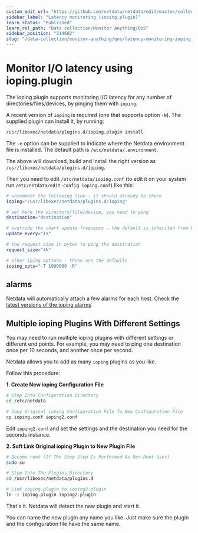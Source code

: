 ```yaml
---
custom_edit_url: "https://github.com/netdata/netdata/edit/master/collectors/ioping.plugin/README.md"
sidebar_label: "Latency monitoring (ioping.plugin)"
learn_status: "Published"
learn_rel_path: "Data collection/Monitor Anything/QoS"
sidebar_position: "314602"
slug: "/data-collection/monitor-anything/qos/latency-monitoring-ioping.plugin"
---
```

# Monitor I/O latency using ioping.plugin

The ioping plugin supports monitoring I/O latency for any number of directories/files/devices, by pinging them with `ioping`.

A recent version of `ioping` is required (one that supports option `-N`).
The supplied plugin can install it, by running:

```sh
/usr/libexec/netdata/plugins.d/ioping.plugin install
```

The `-e` option can be supplied to indicate where the Netdata environment file is installed. The default path is `/etc/netdata/.environment`.

The above will download, build and install the right version as `/usr/libexec/netdata/plugins.d/ioping`.

Then you need to edit `/etc/netdata/ioping.conf` (to edit it on your system run
`/etc/netdata/edit-config ioping.conf`) like this:

```sh
# uncomment the following line - it should already be there
ioping="/usr/libexec/netdata/plugins.d/ioping"

# set here the directory/file/device, you need to ping
destination="destination"

# override the chart update frequency - the default is inherited from Netdata
update_every="1s"

# the request size in bytes to ping the destination
request_size="4k"

# other iping options - these are the defaults
ioping_opts="-T 1000000 -R"
```

## alarms

Netdata will automatically attach a few alarms for each host.
Check the [latest versions of the ioping alarms](https://raw.githubusercontent.com/netdata/netdata/master/health/health.d/ioping.conf)

## Multiple ioping Plugins With Different Settings

You may need to run multiple ioping plugins with different settings or different end points.
For example, you may need to ping one destination once per 10 seconds, and another once per second.

Netdata allows you to add as many `ioping` plugins as you like.

Follow this procedure:

**1. Create New ioping Configuration File**

```sh
# Step Into Configuration Directory
cd /etc/netdata

# Copy Original ioping Configuration File To New Configuration File
cp ioping.conf ioping2.conf
```

Edit `ioping2.conf` and set the settings and the destination you need for the seconds instance.

**2. Soft Link Original ioping Plugin to New Plugin File**

```sh
# Become root (If The Step Step Is Performed As Non-Root User)
sudo su

# Step Into The Plugins Directory
cd /usr/libexec/netdata/plugins.d

# Link ioping.plugin to ioping2.plugin
ln -s ioping.plugin ioping2.plugin
```

That's it. Netdata will detect the new plugin and start it.

You can name the new plugin any name you like.
Just make sure the plugin and the configuration file have the same name.


